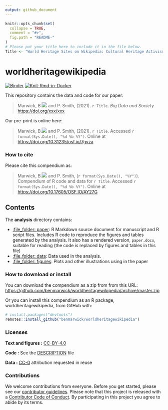 ```yaml
---
output: github_document
---
```


<!-- README.md is generated from README.Rmd. Please edit that file -->

```r
knitr::opts_chunk$set(
  collapse = TRUE,
  comment = "#>",
  fig.path = "README-"
)
# Please put your title here to include it in the file below.
Title <- "World Heritage Sites on Wikipedia: Cultural Heritage Activism in a Context of Constrained Agency"
```

# worldheritagewikipedia

[![Binder](https://mybinder.org/badge_logo.svg)](https://mybinder.org/v2/gh/benmarwick/worldheritagewikipedia/master?urlpath=rstudio) [![Knit-Rmd-in-Docker](https://github.com/benmarwick/worldheritagewikipedia/workflows/.github/workflows/knit-Rmd-in-docker.yaml/badge.svg)](https://github.com/benmarwick/worldheritagewikipedia/actions)

This repository contains the data and code for our paper:

> Marwick, B.[![](https://orcid.org/sites/default/files/images/orcid_16x16.png)](https://orcid.org/0000-0001-7879-4531) and P. Smith, (2021). `r Title`. _Big Data and Society_ <https://doi.org/xxx/xxx>

Our pre-print is online here:

> Marwick, B.[![](https://orcid.org/sites/default/files/images/orcid_16x16.png)](https://orcid.org/0000-0001-7879-4531) and P. Smith, (2021). `r Title`.  Accessed `r format(Sys.Date(), "%d %b %Y")`. Online at <https://doi.org/10.31235/osf.io/7gvza>

### How to cite

Please cite this compendium as:

> Marwick, B.[![](https://orcid.org/sites/default/files/images/orcid_16x16.png)](https://orcid.org/0000-0001-7879-4531) and P. Smith, (`r format(Sys.Date(), "%Y")`). Compendium of R code and data for `r Title`. Accessed `r format(Sys.Date(), "%d %b %Y")`. Online at <https://doi.org/10.17605/OSF.IO/AY27G>

## Contents

The **analysis** directory contains:  

- [:file_folder: paper](/analysis/paper): R Markdown source document for manuscript and R script files. Includes R code to reproduce the figures and tables generated by the analysis. It also has a rendered version, `paper.docx`, suitable for reading (the code is replaced by figures and tables in this file)    
- [:file_folder: data](/analysis/data): Data used in the analysis.  
- [:file_folder: figures](/analysis/figures): Plots and other illustrations using in the paper

### How to download or install

You can download the compendium as a zip from from this URL: <https://github.com/benmarwick/worldheritagewikipedia/archive/master.zip>

Or you can install this compendium as an R package, worldheritagewikipedia, from GitHub with:


```r
# install.packages("devtools")
remotes::install_github("benmarwick/worldheritagewikipedia")
```


### Licenses

**Text and figures :**  [CC-BY-4.0](http://creativecommons.org/licenses/by/4.0/)

**Code :** See the [DESCRIPTION](DESCRIPTION) file

**Data :** [CC-0](http://creativecommons.org/publicdomain/zero/1.0/) attribution requested in reuse

### Contributions

We welcome contributions from everyone. Before you get started, please see our [contributor guidelines](CONTRIBUTING.md). Please note that this project is released with a [Contributor Code of Conduct](CONDUCT.md). By participating in this project you agree to abide by its terms.

